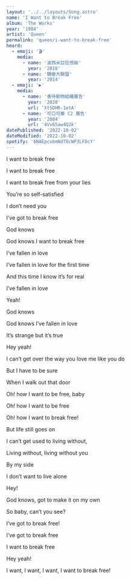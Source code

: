 ```yaml
---
layout: '../../layouts/Song.astro'
name: 'I Want to Break Free'
album: 'The Works'
year: '1984'
artist: 'Queen'
permalink: 'queen/i-want-to-break-free'
heard:
  - emoji: '🎬'
    media:
      - name: '波西米亞狂想曲'
        year: '2018'
      - name: '驕傲大聯盟'
        year: '2014'
  - emoji: '▶️'
    media:
      - name: '善待動物組織廣告'
        year: '2020'
        url: 'XtSDHR-1etA'
      - name: '可口可樂 C2 廣告'
        year: '2004'
        url: '4Vv65aw4Q2k'
datePublished: '2022-10-02'
dateModified: '2022-10-02'
spotify: '6NAEpcvbmNdT0cWP3LFDcY'
---
```


<LyricSection>

I want to break free

I want to break free

I want to break free from your lies

You&rsquo;re so self-satisfied

I don&rsquo;t need you

I&rsquo;ve got to break free

</LyricSection>

<LyricSection>

God knows

God knows I want to break free

</LyricSection>

<LyricSection>

I&rsquo;ve fallen in love

I&rsquo;ve fallen in love for the first time

And this time I know it&rsquo;s for real

I&rsquo;ve fallen in love

Yeah!

</LyricSection>

<LyricSection>

God knows

God knows I&rsquo;ve fallen in love

</LyricSection>

<LyricSection>

It&rsquo;s strange but it&rsquo;s true

Hey yeah!

I can&rsquo;t get over the way you love me like you do

But I have to be sure

When I walk out that door

Oh! how I want to be free, baby

Oh! how I want to be free

Oh! how I want to break free!

</LyricSection>

<LyricSection>

But life still goes on

I can&rsquo;t get used to living without,

Living without, living without you

By my side

I don&rsquo;t want to live alone

Hey!

God knows, got to make it on my own

So baby, can&rsquo;t you see?

I&rsquo;ve got to break free!

</LyricSection>

<LyricSection>

I&rsquo;ve got to break free

I want to break free

Hey yeah!

I want, I want, I want, I want to break free!

</LyricSection>
